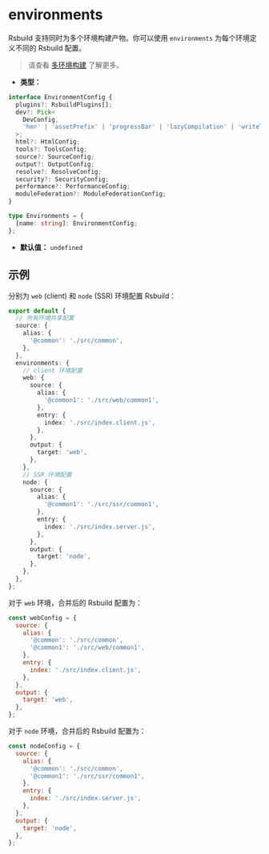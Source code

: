 # environments

Rsbuild 支持同时为多个环境构建产物。你可以使用 `environments` 为每个环境定义不同的 Rsbuild 配置。

> 请查看 [多环境构建](/guide/advanced/environments) 了解更多。

- **类型：**

```ts
interface EnvironmentConfig {
  plugins?: RsbuildPlugins[];
  dev?: Pick<
    DevConfig,
    'hmr' | 'assetPrefix' | 'progressBar' | 'lazyCompilation' | 'writeToDisk'
  >;
  html?: HtmlConfig;
  tools?: ToolsConfig;
  source?: SourceConfig;
  output?: OutputConfig;
  resolve?: ResolveConfig;
  security?: SecurityConfig;
  performance?: PerformanceConfig;
  moduleFederation?: ModuleFederationConfig;
}

type Environments = {
  [name: string]: EnvironmentConfig;
};
```

- **默认值：** `undefined`

## 示例

分别为 `web` (client) 和 `node` (SSR) 环境配置 Rsbuild：

```ts title="rsbuild.config.ts"
export default {
  // 所有环境共享配置
  source: {
    alias: {
      '@common': './src/common',
    },
  },
  environments: {
    // client 环境配置
    web: {
      source: {
        alias: {
          '@common1': './src/web/common1',
        },
        entry: {
          index: './src/index.client.js',
        },
      },
      output: {
        target: 'web',
      },
    },
    // SSR 环境配置
    node: {
      source: {
        alias: {
          '@common1': './src/ssr/common1',
        },
        entry: {
          index: './src/index.server.js',
        },
      },
      output: {
        target: 'node',
      },
    },
  },
};
```

对于 `web` 环境，合并后的 Rsbuild 配置为：

```js
const webConfig = {
  source: {
    alias: {
      '@common': './src/common',
      '@common1': './src/web/common1',
    },
    entry: {
      index: './src/index.client.js',
    },
  },
  output: {
    target: 'web',
  },
};
```

对于 `node` 环境，合并后的 Rsbuild 配置为：

```js
const nodeConfig = {
  source: {
    alias: {
      '@common': './src/common',
      '@common1': './src/ssr/common1',
    },
    entry: {
      index: './src/index.server.js',
    },
  },
  output: {
    target: 'node',
  },
};
```
